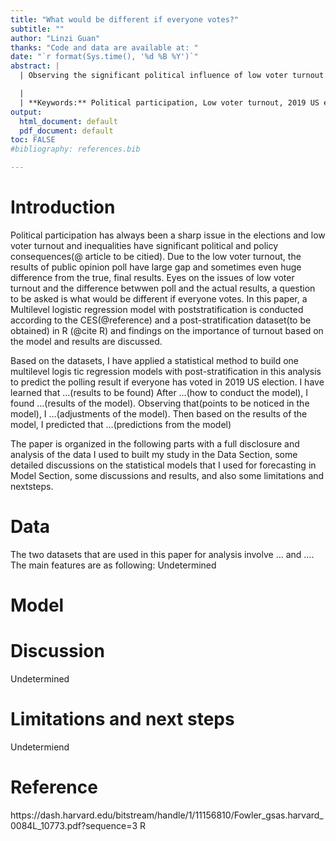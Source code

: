```yaml
---
title: "What would be different if everyone votes?"
subtitle: ""
author: "Linzi Guan"
thanks: "Code and data are available at: "
date: "`r format(Sys.time(), '%d %B %Y')`"
abstract: |
  | Observing the significant political influence of low voter turnout and huge different between the predicted results of election in polls and in real world, this paper analyses the issues of low voter turnout and aims to find what would be different if everyone votes. Datasets about ... are obtained, cleaned and analysed with a statistical Multilevel regression model with post stratification. Based on the model, ... is found. The results and the study appeal for politicans to predict the final results of the election taking everyones' vote and thus to come up policies that call people to vote. 

  |
  | **Keywords:** Political participation, Low voter turnout, 2019 US eletion, TBD
output:
  html_document: default
  pdf_document: default
toc: FALSE
#bibliography: references.bib

---
```


# Introduction

Political participation has always been a sharp issue in the elections and low voter turnout and inequalities have significant political and policy consequences(@ article to be citied). Due to the low voter turnout, the results of public opinion poll have large gap and sometimes even huge difference from the true, final results. Eyes on the issues of low voter turnout and the difference betwwen poll and the actual results, a question to be asked is what would be different if everyone votes. In this paper, a Multilevel logistic regression model with poststratification is conducted according to the CES(@reference) and a post-stratification dataset(to be obtained) in R (@cite R) and findings on the importance of turnout based on the model and results are discussed. 

Based on the datasets, I have applied a statistical method to build one multilevel logis tic regression models with post-stratification in this analysis to predict the polling result if everyone has voted in 2019 US election. I have learned that ...(results to be found) After ...(how to conduct the model), I found ...(results of the model). Observing that(points to be noticed in the model), I ...(adjustments of the model). Then based on the results of the model, I predicted that ...(predictions from the model)

The paper is organized in the following parts with a full disclosure and analysis of the data I used to built my study in the Data Section, some detailed discussions on the statistical models that I used for forecasting in Model Section, some discussions and results, and also some limitations and nextsteps.

# Data

The two datasets that are used in this paper for analysis involve ... and .... The main features are as following:
Undetermined

# Model

# Discussion
Undetermined

# Limitations and next steps
Undetermiend

# Reference
https://dash.harvard.edu/bitstream/handle/1/11156810/Fowler_gsas.harvard_0084L_10773.pdf?sequence=3
R